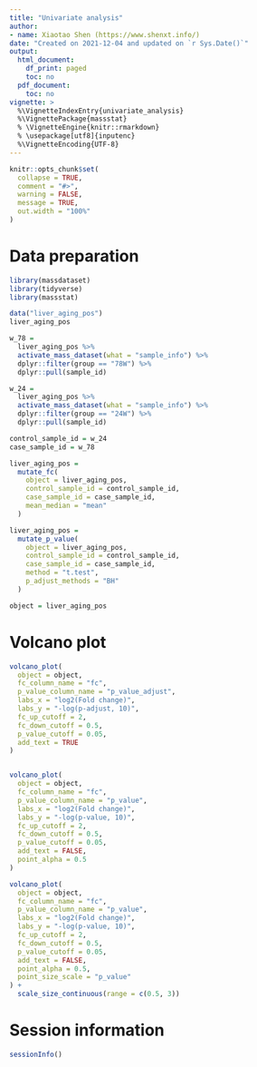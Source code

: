 ```yaml
---
title: "Univariate analysis"
author:
- name: Xiaotao Shen (https://www.shenxt.info/)
date: "Created on 2021-12-04 and updated on `r Sys.Date()`"
output:
  html_document:
    df_print: paged
    toc: no
  pdf_document:
    toc: no
vignette: >
  %\VignetteIndexEntry{univariate_analysis}
  %\VignettePackage{massstat}
  % \VignetteEngine{knitr::rmarkdown}
  % \usepackage[utf8]{inputenc}
  %\VignetteEncoding{UTF-8}
---
```


```r
knitr::opts_chunk$set(
  collapse = TRUE,
  comment = "#>",
  warning = FALSE,
  message = TRUE,
  out.width = "100%"
)
```

# **Data preparation**

```r
library(massdataset)
library(tidyverse)
library(massstat)

data("liver_aging_pos")
liver_aging_pos

w_78 =
  liver_aging_pos %>%
  activate_mass_dataset(what = "sample_info") %>%
  dplyr::filter(group == "78W") %>%
  dplyr::pull(sample_id)

w_24 =
  liver_aging_pos %>%
  activate_mass_dataset(what = "sample_info") %>%
  dplyr::filter(group == "24W") %>%
  dplyr::pull(sample_id)

control_sample_id = w_24
case_sample_id = w_78

liver_aging_pos =
  mutate_fc(
    object = liver_aging_pos,
    control_sample_id = control_sample_id,
    case_sample_id = case_sample_id,
    mean_median = "mean"
  )

liver_aging_pos =
  mutate_p_value(
    object = liver_aging_pos,
    control_sample_id = control_sample_id,
    case_sample_id = case_sample_id,
    method = "t.test",
    p_adjust_methods = "BH"
  )

object = liver_aging_pos
```

# **Volcano plot**

```r
volcano_plot(
  object = object,
  fc_column_name = "fc",
  p_value_column_name = "p_value_adjust",
  labs_x = "log2(Fold change)",
  labs_y = "-log(p-adjust, 10)",
  fc_up_cutoff = 2,
  fc_down_cutoff = 0.5,
  p_value_cutoff = 0.05,
  add_text = TRUE
)


volcano_plot(
  object = object,
  fc_column_name = "fc",
  p_value_column_name = "p_value",
  labs_x = "log2(Fold change)",
  labs_y = "-log(p-value, 10)",
  fc_up_cutoff = 2,
  fc_down_cutoff = 0.5,
  p_value_cutoff = 0.05,
  add_text = FALSE,
  point_alpha = 0.5
)

volcano_plot(
  object = object,
  fc_column_name = "fc",
  p_value_column_name = "p_value",
  labs_x = "log2(Fold change)",
  labs_y = "-log(p-value, 10)",
  fc_up_cutoff = 2,
  fc_down_cutoff = 0.5,
  p_value_cutoff = 0.05,
  add_text = FALSE,
  point_alpha = 0.5,
  point_size_scale = "p_value"
) +
  scale_size_continuous(range = c(0.5, 3))

```


# **Session information**

```r
sessionInfo()
```



